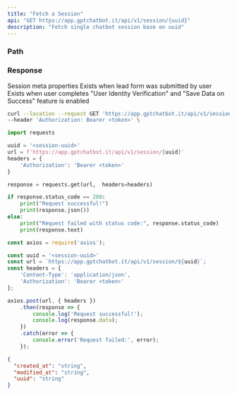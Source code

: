 ```yaml
---
title: "Fetch a Session"
api: "GET https://app.gptchatbot.it/api/v1/session/{uuid}"
description: "Fetch single chatbot session base on uuid"
---
```


### Path

<ParamField path="uuid" type="string" required/>

### Response

<ResponseField name="created_at" type="string"/>
<ResponseField name="modified_at" type="string"/>
<ResponseField name="uuid" type="string"/>
<ResponseField name="meta" type="meta Object">
  Session meta properties
  <Expandable title="properties">
    <ResponseField name="user" type="user Object">
      Exists when lead form was submitted by user
    </ResponseField>
    <ResponseField name="auth_data" type="auth_data Object">
      Exists when user completes "User Identity Verification" and "Save Data on Success" feature is enabled
    </ResponseField>
  </Expandable>
</ResponseField>

<RequestExample>

```bash Curl
curl --location --request GET 'https://app.gptchatbot.it/api/v1/session/{uuid}' \
--header 'Authorization: Bearer <token>' \
```

```py Python
import requests

uuid = '<session-uuid>'
url = f'https://app.gptchatbot.it/api/v1/session/{uuid}'
headers = {
    'Authorization': 'Bearer <token>'
}

response = requests.get(url,  headers=headers)

if response.status_code == 200:
    print("Request successful!")
    print(response.json())
else:
    print("Request failed with status code:", response.status_code)
    print(response.text)
```

```ts JavaScript
const axios = require('axios');

const uuid = '<session-uuid>'
const url = `https://app.gptchatbot.it/api/v1/session/${uuid}`;
const headers = {
    'Content-Type': 'application/json',
    'Authorization': 'Bearer <token>'
};

axios.post(url, { headers })
    .then(response => {
        console.log('Request successful!');
        console.log(response.data);
    })
    .catch(error => {
        console.error('Request failed:', error);
    });
```

</RequestExample>

<ResponseExample>

```json Response
{
  "created_at": "string",
  "modified_at": "string",
  "uuid": "string"
}

```

</ResponseExample>